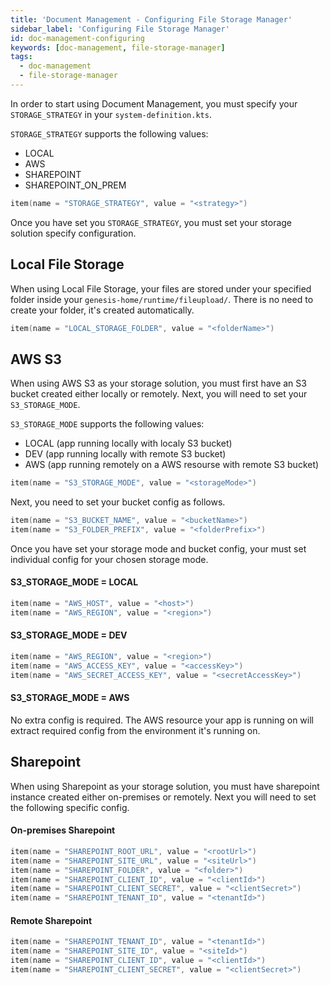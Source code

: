 ```yaml
---
title: 'Document Management - Configuring File Storage Manager'
sidebar_label: 'Configuring File Storage Manager'
id: doc-management-configuring
keywords: [doc-management, file-storage-manager]
tags:
  - doc-management
  - file-storage-manager
---
```



In order to start using Document Management, you must specify your `STORAGE_STRATEGY` in your `system-definition.kts`.

`STORAGE_STRATEGY` supports the following values:
- LOCAL
- AWS
- SHAREPOINT
- SHAREPOINT_ON_PREM

```kotlin
item(name = "STORAGE_STRATEGY", value = "<strategy>")
```
Once you have set you `STORAGE_STRATEGY`, you must set your storage solution specify configuration.

## Local File Storage
When using Local File Storage, your files are stored under your specified folder inside your `genesis-home/runtime/fileupload/`.
There is no need to create your folder, it's created automatically.
```kotlin
item(name = "LOCAL_STORAGE_FOLDER", value = "<folderName>")
```

## AWS S3
When using AWS S3 as your storage solution, you must first have an S3 bucket created either locally or remotely.
Next, you will need to set your `S3_STORAGE_MODE`.

`S3_STORAGE_MODE` supports the following values:
- LOCAL (app running locally with localy S3 bucket)
- DEV (app running locally with remote S3 bucket)
- AWS (app running remotely on a AWS resourse with remote S3 bucket)

```kotlin
item(name = "S3_STORAGE_MODE", value = "<storageMode>")
```

Next, you need to set your bucket config as follows.
```kotlin
item(name = "S3_BUCKET_NAME", value = "<bucketName>")
item(name = "S3_FOLDER_PREFIX", value = "<folderPrefix>")
```

Once you have set your storage mode and bucket config, your must set individual config for your chosen storage mode.

#### S3_STORAGE_MODE = LOCAL
```kotlin
item(name = "AWS_HOST", value = "<host>")
item(name = "AWS_REGION", value = "<region>")
```

#### S3_STORAGE_MODE = DEV
```kotlin
item(name = "AWS_REGION", value = "<region>")
item(name = "AWS_ACCESS_KEY", value = "<accessKey>")
item(name = "AWS_SECRET_ACCESS_KEY", value = "<secretAccessKey>")
```

#### S3_STORAGE_MODE = AWS
No extra config is required. The AWS resource your app is running on will extract required config from the environment it's running on. 

## Sharepoint
When using Sharepoint as your storage solution, you must have sharepoint instance created either on-premises or remotely.
Next you will need to set the following specific config.

#### On-premises Sharepoint
```kotlin
item(name = "SHAREPOINT_ROOT_URL", value = "<rootUrl>")
item(name = "SHAREPOINT_SITE_URL", value = "<siteUrl>")
item(name = "SHAREPOINT_FOLDER", value = "<folder>")
item(name = "SHAREPOINT_CLIENT_ID", value = "<clientId>")
item(name = "SHAREPOINT_CLIENT_SECRET", value = "<clientSecret>")
item(name = "SHAREPOINT_TENANT_ID", value = "<tenantId>")
```

#### Remote Sharepoint
```kotlin
item(name = "SHAREPOINT_TENANT_ID", value = "<tenantId>")
item(name = "SHAREPOINT_SITE_ID", value = "<siteId>")
item(name = "SHAREPOINT_CLIENT_ID", value = "<clientId>")
item(name = "SHAREPOINT_CLIENT_SECRET", value = "<clientSecret>")
```
